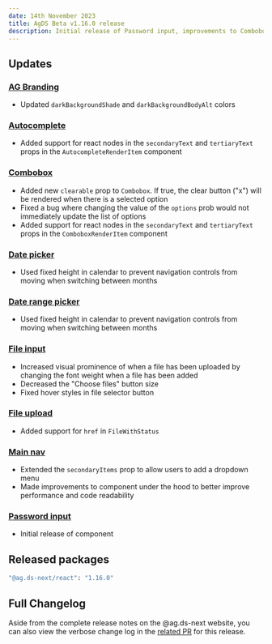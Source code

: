 ```yaml
---
date: 14th November 2023
title: AgDS Beta v1.16.0 release
description: Initial release of Password input, improvements to Combobox, plus various minor bug fixes and improvements.
---
```


## Updates

### [AG Branding](/components/autocomplete)

- Updated `darkBackgroundShade` and `darkBackgroundBodyAlt` colors

### [Autocomplete](/components/autocomplete)

- Added support for react nodes in the `secondaryText` and `tertiaryText` props in the `AutocompleteRenderItem` component

### [Combobox](/components/combobox)

- Added new `clearable` prop to `Combobox`. If true, the clear button ("x") will be rendered when there is a selected option
- Fixed a bug where changing the value of the `options` prob would not immediately update the list of options
- Added support for react nodes in the `secondaryText` and `tertiaryText` props in the `ComboboxRenderItem` component

### [Date picker](/components/date-picker)

- Used fixed height in calendar to prevent navigation controls from moving when switching between months

### [Date range picker](/components/date-range-picker)

- Used fixed height in calendar to prevent navigation controls from moving when switching between months

### [File input](/components/file-input)

- Increased visual prominence of when a file has been uploaded by changing the font weight when a file has been added
- Decreased the "Choose files" button size
- Fixed hover styles in file selector button

### [File upload](/components/file-upload)

- Added support for `href` in `FileWithStatus`

### [Main nav](/components/main-nav)

- Extended the `secondaryItems` prop to allow users to add a dropdown menu
- Made improvements to component under the hood to better improve performance and code readability

### [Password input](/components/password-input)

- Initial release of component

## Released packages

```sh
"@ag.ds-next/react": "1.16.0"
```

## Full Changelog

Aside from the complete release notes on the @ag.ds-next website, you can also view the verbose change log in the [related PR](https://github.com/agriculturegovau/agds-next/pull/1472) for this release.
